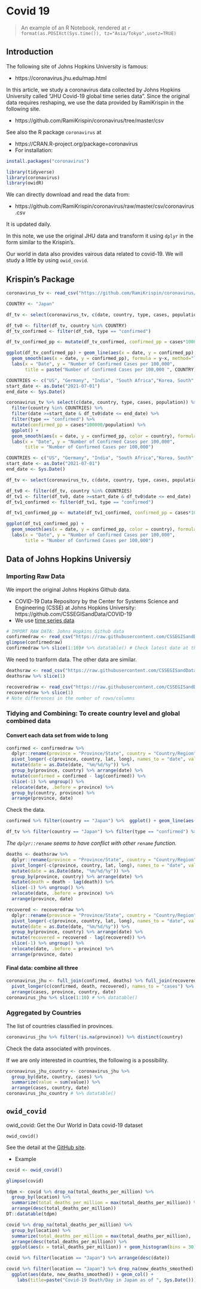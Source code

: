 # Covid 19 {#covid19}

> An example of an R Notebook, rendered at `r format(as.POSIXct(Sys.time()), tz="Asia/Tokyo",usetz=TRUE)`  


## Introduction

The following site of Johns Hopkins University is famous:

* https://coronavirus.jhu.edu/map.html

In this article, we study a coronavirus data collected by Johns Hopkins University called "JHU Covid-19 global time series data". Since the original data requires reshaping, we use the data provided by RamiKrispin in the following site.

* https://github.com/RamiKrispin/coronavirus/tree/master/csv

See also the R package `coronavirus` at

* https://CRAN.R-project.org/package=coronavirus
* For installation: 

```r
install.packages("coronavirus")
```

```r
library(tidyverse)
library(coronavirus)
library(owidR)
```

We can directly download and read the data from:

* https://github.com/RamiKrispin/coronavirus/raw/master/csv/coronavirus.csv

It is updated daily.

In this note, we use the original JHU data and transform it using `dplyr` in the form similar to the  Krispin's.


Our world in data also provides vairous data related to covid-19. We will study a little by using `owid_covid`.


## Krispin's Package

```r
coronavirus_tv <- read_csv("https://github.com/RamiKrispin/coronavirus/raw/master/csv/coronavirus.csv")
```

```r
COUNTRY <- "Japan"

df_tv <- select(coronavirus_tv, c(date, country, type, cases, population))

df_tv0 <- filter(df_tv, country %in% COUNTRY)
df_tv_confirmed <- filter(df_tv0, type == "confirmed")

df_tv_confirmed_pp <- mutate(df_tv_confirmed, confirmed_pp = cases*100000/population)

ggplot(df_tv_confirmed_pp) + geom_line(aes(x = date, y = confirmed_pp), col = "red") +
  geom_smooth(aes(x = date, y = confirmed_pp), formula = y~x, method="loess", span = 0.1, se=FALSE) +
  labs(x = "Date", y = "Number of Confirmed Cases per 100,000", 
       title = paste("Number of Confirmed Cases per 100,000 ", COUNTRY))
```

```r
COUNTRIES <- c("US", "Germany", "India", "South Africa","Korea, South", "Japan")
start_date <- as.Date("2021-07-01")
end_date <- Sys.Date() 

coronavirus_tv %>% select(c(date, country, type, cases, population)) %>% 
  filter(country %in% COUNTRIES) %>% 
  filter(date >=start_date & df_tv0$date <= end_date) %>% 
  filter(type == "confirmed") %>% 
  mutate(confirmed_pp = cases*100000/population) %>% 
  ggplot() +
  geom_smooth(aes(x = date, y = confirmed_pp, color = country), formula=y~x, method="loess", se=FALSE, span=0.1) +
  labs(x = "Date", y = "Number of Confirmed Cases per 100,000", 
       title = "Number of Confirmed Cases per 100,000")
```


```r
COUNTRIES <- c("US", "Germany", "India", "South Africa","Korea, South", "Japan")
start_date <- as.Date("2021-07-01")
end_date <- Sys.Date() 

df_tv <- select(coronavirus_tv, c(date, country, type, cases, population))

df_tv0 <- filter(df_tv, country %in% COUNTRIES)
df_tv1 <- filter(df_tv0, date >=start_date & df_tv0$date <= end_date)
df_tv1_confirmed <- filter(df_tv1, type == "confirmed")

df_tv1_confirmed_pp <- mutate(df_tv1_confirmed, confirmed_pp = cases*100000/population)

ggplot(df_tv1_confirmed_pp) +
  geom_smooth(aes(x = date, y = confirmed_pp, color = country), formula=y~x, method="loess", se=FALSE, span=0.1) +
  labs(x = "Date", y = "Number of Confirmed Cases per 100,000", 
       title = "Number of Confirmed Cases per 100,000")
```


## Data of Johns Hopkins Universiy

### Importing Raw Data

We import the original Johns Hopkins Github data.

* COVID-19 Data Repository by the Center for Systems Science and Engineering (CSSE) at Johns Hopkins University: https://github.com/CSSEGISandData/COVID-19
* We use [time series data](https://github.com/CSSEGISandData/COVID-19/tree/master/csse_covid_19_data/csse_covid_19_time_series)

```r
# IMPORT RAW DATA: Johns Hopkins Github data
confirmedraw <- read_csv("https://raw.githubusercontent.com/CSSEGISandData/COVID-19/master/csse_covid_19_data/csse_covid_19_time_series/time_series_covid19_confirmed_global.csv")
glimpse(confirmedraw)
confirmedraw %>% slice(1:10)# %>% datatable() # Check latest date at the end of data as tibble
```

We need to tranform data. The other data are similar.

```r
deathsraw <- read_csv("https://raw.githubusercontent.com/CSSEGISandData/COVID-19/master/csse_covid_19_data/csse_covid_19_time_series/time_series_covid19_deaths_global.csv")
deathsraw %>% slice(1)
```

```r
recoveredraw <- read_csv("https://raw.githubusercontent.com/CSSEGISandData/COVID-19/master/csse_covid_19_data/csse_covid_19_time_series/time_series_covid19_recovered_global.csv")
recoveredraw %>% slice(1)
# Note differences in the number of rows/columns
```

### Tidying and Combining: To create country level and global combined data

#### Convert each data set from wide to long

```r
confirmed <- confirmedraw %>% 
  dplyr::rename(province = "Province/State", country = "Country/Region", lat = "Lat", long = "Long") %>% 
  pivot_longer(-c(province, country, lat, long), names_to = "date", values_to ="confirmed") %>% 
  mutate(date = as.Date(date, "%m/%d/%y")) %>%
  group_by(province, country) %>% arrange(date) %>%
  mutate(confirmed = confirmed - lag(confirmed)) %>%
  slice(-1) %>% ungroup() %>%
  relocate(date, .before = province) %>%
  group_by(country, province) %>% 
  arrange(province, date) 
```

Check the data.

```r
confirmed %>% filter(country == "Japan") %>%  ggplot() + geom_line(aes(x = date, y = confirmed))
```

```r
df_tv %>% filter(country == "Japan") %>% filter(type == "confirmed") %>%  ggplot() + geom_line(aes(x = date, y = cases))
```

_The `dplyr::rename` seems to have conflict with other `rename` function._

```r
deaths <- deathsraw %>%  
  dplyr::rename(province = "Province/State", country = "Country/Region", lat = Lat, long = Long) %>% 
  pivot_longer(-c(province, country, lat, long), names_to = "date", values_to ="death") %>% 
  mutate(date = as.Date(date, "%m/%d/%y")) %>%
  group_by(province, country) %>% arrange(date) %>%
  mutate(death = death - lag(death)) %>%
  slice(-1) %>% ungroup() %>%
  relocate(date, .before = province) %>%
  arrange(province, date) 
```

```r
recovered <- recoveredraw %>%  
  dplyr::rename(province = "Province/State", country = "Country/Region", lat = Lat, long = Long) %>% 
  pivot_longer(-c(province, country, lat, long), names_to = "date", values_to ="recovered") %>% 
  mutate(date = as.Date(date, "%m/%d/%y")) %>%
  group_by(province, country) %>% arrange(date) %>%
  mutate(recovered = recovered - lag(recovered)) %>%
  slice(-1) %>% ungroup() %>%
  relocate(date, .before = province) %>%
  arrange(province, date)
```


#### Final data: combine all three

```r
coronavirus_jhu <- full_join(confirmed, deaths) %>% full_join(recovered) %>%
  pivot_longer(c(confirmed, death, recovered), names_to = "cases") %>%
  arrange(cases, province, country, date)
coronavirus_jhu %>% slice(1:10) # %>% datatable()
```
### Aggregated by Countries

The list of countries classified in provinces.

```r
coronavirus_jhu %>% filter(!is.na(province)) %>% distinct(country)
```

Check the data associated with provinces.


If we are only interested in countries, the following is a possibility.

```r
coronavirus_jhu_country <- coronavirus_jhu %>% 
  group_by(date, country, cases) %>% 
  summarize(value = sum(value)) %>% 
  arrange(cases, country, date)
coronavirus_jhu_country # %>% datatable()
```


## `owid_covid`

owid_covid: Get the Our World in Data covid-19 dataset

```
owid_covid()
```

See the detail at the [GitHub site](https://github.com/owid/covid-19-data/tree/master/public/data#data-on-covid-19-coronavirus-by-our-world-in-data).

* Example

```r
covid <- owid_covid()
```

```r
glimpse(covid)
```


```r
tdpm <- covid %>% drop_na(total_deaths_per_million) %>%
  group_by(location) %>% 
  summarize(total_deaths_per_million = max(total_deaths_per_million)) %>%
  arrange(desc(total_deaths_per_million))
DT::datatable(tdpm)
```

```r
covid %>% drop_na(total_deaths_per_million) %>%
  group_by(location) %>% 
  summarize(total_deaths_per_million = max(total_deaths_per_million), .groups = "drop") %>%
  arrange(desc(total_deaths_per_million)) %>%
  ggplot(aes(x = total_deaths_per_million)) + geom_histogram(bins = 30)
```

```r
covid %>% filter(location == "Japan") %>% arrange(desc(date))
```

```r
covid %>% filter(location == "Japan") %>% drop_na(new_deaths_smoothed) %>%
  ggplot(aes(date, new_deaths_smoothed)) + geom_col() + 
    labs(title=paste("Covid-19 Death/Day in Japan as of ", Sys.Date()))
```

